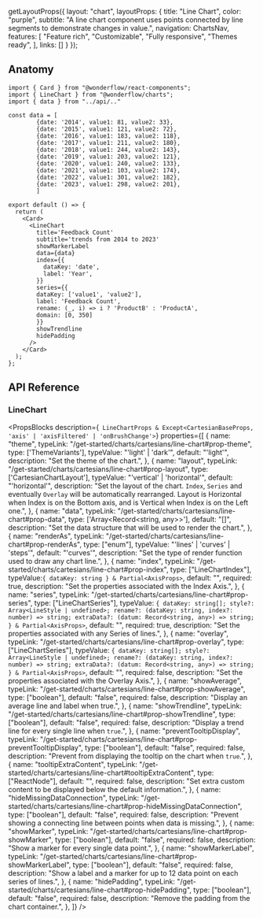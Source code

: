 
  getLayoutProps({
    layout: "chart",
    layoutProps: {
      title: "Line Chart",
      color: "purple",
      subtitle: "A line chart component uses points connected by line segments to demonstrate changes in value.",
      navigation: ChartsNav,
      features: [
        "Feature rich",
        "Customizable",
        "Fully responsive",
        "Themes ready",
      ],
      links: []
    }
  });

<LineChartExample />

## Anatomy

```tsx lines="2, 21-38"
import { Card } from "@wonderflow/react-components";
import { LineChart } from "@wonderflow/charts";
import { data } from "../api/.."

const data = [
        {date: '2014', value1: 81, value2: 33},
        {date: '2015', value1: 121, value2: 72},
        {date: '2016', value1: 183, value2: 118},
        {date: '2017', value1: 211, value2: 180},
        {date: '2018', value1: 244, value2: 143},
        {date: '2019', value1: 203, value2: 121},
        {date: '2020', value1: 240, value2: 133},
        {date: '2021', value1: 103, value2: 174},
        {date: '2022', value1: 301, value2: 182},
        {date: '2023', value1: 298, value2: 201},
        ]

export default () => {
  return (
    <Card>
      <LineChart
        title='Feedback Count'
        subtitle='trends from 2014 to 2023'
        showMarkerLabel
        data={data}
        index={{
          dataKey: 'date',
          label: 'Year',
        }}
        series={{
        dataKey: ['value1', 'value2'],
        label: 'Feedback Count',
        rename: (_, i) => i ? 'ProductB' : 'ProductA',
        domain: [0, 350]
        }}
        showTrendline
        hidePadding
      />
    </Card>
  );
};
```

## API Reference

### LineChart

<PropsBlocks
  description={`
  LineChartProps
  & Except<CartesianBaseProps, 'axis' | 'axisFiltered' | 'onBrushChange'>`}
  properties={[
    {
      name: "theme",
      typeLink: "/get-started/charts/cartesians/line-chart#prop-theme",
      type: ['ThemeVariants'],
      typeValue: "'light' | 'dark'",
      default: "'light'",
      description: "Set the theme of the chart.",
    },
    {
      name: "layout",
      typeLink: "/get-started/charts/cartesians/line-chart#prop-layout",
      type: ['CartesianChartLayout'],
      typeValue: "'vertical' | 'horizontal'",
      default: "'horizontal'",
      description: "Set the layout of the chart. `Index`, `Series` and eventually `Overlay` will be automatically rearranged. Layout is Horizontal when Index is on the Bottom axis, and is Vertical when Index is on the Left one.",
    },
    {
      name: "data",
      typeLink: "/get-started/charts/cartesians/line-chart#prop-data",
      type: ['Array<Record<string, any>>'],
      default: "[]",
      description: "Set the data structure that will be used to render the chart.",
    },
    {
      name: "renderAs",
      typeLink: "/get-started/charts/cartesians/line-chart#prop-renderAs",
      type: ["enum"],
      typeValue: "'lines' | 'curves' | 'steps'",
      default: "'curves'",
      description: "Set the type of render function used to draw any chart line.",
    },
    {
      name: "index",
      typeLink: "/get-started/charts/cartesians/line-chart#prop-index",
      type: ["LineChartIndex"],
      typeValue:`{ dataKey: string } & Partial<AxisProps>`,
      default: "",
      required: true,
      description: "Set the properties associated with the Index Axis.",
    },
    {
      name: "series",
      typeLink: "/get-started/charts/cartesians/line-chart#prop-series",
      type: ["LineChartSeries"],
      typeValue:
`{
  dataKey: string[];
  style?: Array<LineStyle | undefined>;
  rename?: (dataKey: string, index?: number) => string;
  extraData?: (datum: Record<string, any>) => string;
} & Partial<AxisProps>`,
      default: "",
      required: true,
      description: "Set the properties associated with any Series of lines.",
    },
    {
      name: "overlay",
      typeLink: "/get-started/charts/cartesians/line-chart#prop-overlay",
      type: ["LineChartSeries"],
      typeValue:
`{
  dataKey: string[];
  style?: Array<LineStyle | undefined>;
  rename?: (dataKey: string, index?: number) => string;
  extraData?: (datum: Record<string, any>) => string;
} & Partial<AxisProps>`,
      default: "",
      required: false,
      description: "Set the properties associated with the Overlay Axis.",
    },
    {
      name: "showAverage",
      typeLink: "/get-started/charts/cartesians/line-chart#prop-showAverage",
      type: ["boolean"],
      default: "false",
      required: false,
      description: "Display an average line and label when true.",
    },
    {
      name: "showTrendline",
      typeLink: "/get-started/charts/cartesians/line-chart#prop-showTrendline",
      type: ["boolean"],
      default: "false",
      required: false,
      description: "Display a trend line for every single line when `true`.",
    },
    {
      name: "preventTooltipDisplay",
      typeLink: "/get-started/charts/cartesians/line-chart#prop-preventTooltipDisplay",
      type: ["boolean"],
      default: "false",
      required: false,
      description: "Prevent from displaying the tooltip on the chart when `true`.",
    },
    {
      name: "tooltipExtraContent",
      typeLink: "/get-started/charts/cartesians/line-chart#tooltipExtraContent",
      type: ["ReactNode"],
      default: "",
      required: false,
      description: "Set extra custom content to be displayed below the default information.",
    },
    {
      name: "hideMissingDataConnection",
      typeLink: "/get-started/charts/cartesians/line-chart#prop-hideMissingDataConnection",
      type: ["boolean"],
      default: "false",
      required: false,
      description: "Prevent showing a connecting line between points when data is missing.",
    },
    {
      name: "showMarker",
      typeLink: "/get-started/charts/cartesians/line-chart#prop-showMarker",
      type: ["boolean"],
      default: "false",
      required: false,
      description: "Show a marker for every single data point.",
    },
    {
      name: "showMarkerLabel",
      typeLink: "/get-started/charts/cartesians/line-chart#prop-showMarkerLabel",
      type: ["boolean"],
      default: "false",
      required: false,
      description: "Show a label and a marker for up to 12 data point on each series of lines.",
    },
    {
      name: "hidePadding",
      typeLink: "/get-started/charts/cartesians/line-chart#prop-hidePadding",
      type: ["boolean"],
      default: "false",
      required: false,
      description: "Remove the padding from the chart container.",
    },
  ]}
/>

